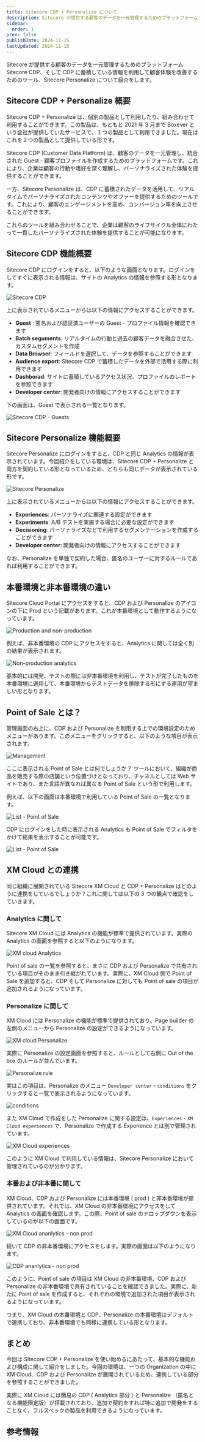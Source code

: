 ```yaml
---
title: Sitecore CDP + Personalize について
description: Sitecore が提供する顧客のデータを一元管理するためのプラットフォーム Sitecore CDP、そして CDP に蓄積している情報を利用して顧客体験を改善するためのツール、Sitecore Personalize について紹介をします。
sidebar:
  order: 1
prev: false
publishDate: 2024-11-15
lastUpdated: 2024-11-15
---
```



Sitecore が提供する顧客のデータを一元管理するためのプラットフォーム Sitecore CDP、そして CDP に蓄積している情報を利用して顧客体験を改善するためのツール、Sitecore Personalize について紹介をします。

## Sitecore CDP + Personalize 概要

Sitecore CDP + Personalize は、個別の製品として利用したり、組み合わせて利用することができます。この製品は、もともと 2021 年 3 月まで Boxever という会社が提供していたサービスで、１つの製品として利用できました。現在はこれを２つの製品として提供している形です。

Sitecore CDP (Customer Data Platform) は、顧客のデータを一元管理し、統合された Guest - 顧客プロファイルを作成するためのプラットフォームです。これにより、企業は顧客の行動や嗜好を深く理解し、パーソナライズされた体験を提供することができます。

一方、Sitecore Personalize は、CDP に蓄積されたデータを活用して、リアルタイムでパーソナライズされたコンテンツやオファーを提供するためのツールです。これにより、顧客のエンゲージメントを高め、コンバージョン率を向上させることができます。

これらのツールを組み合わせることで、企業は顧客のライフサイクル全体にわたって一貫したパーソナライズされた体験を提供することが可能になります。

## Sitecore CDP 機能概要

Sitecore CDP にログインをすると、以下のような画面となります。ログインをしてすぐに表示される情報は、サイトの Analytics の情報を参照する形となります。

![Sitecore CDP](../../../assets/cdp/overview01.png)

上に表示されているメニューからは以下の情報にアクセスすることができます。

- **Guest** : 匿名および認証済ユーザーの Guest - プロファイル情報を確認できます
- **Batch seguments**: リアルタイムの行動と過去の顧客データを融合させた、カスタムセグメントを作成
- **Data Browser**: フィールドを選択して、データを参照することができます
- **Audience export**: Sitecore CDP で蓄積したデータを外部で活用する際に利用できます
- **Dashborad**: サイトに蓄積しているアクセス状況、プロファイルのレポートを参照できます
- **Developer center**: 開発者向けの情報にアクセスすることができます

下の画面は、Guest で表示される一覧となります。

![Sitecore CDP - Guests](../../../assets/cdp/overview02.png)

## Sitecore Personalize 機能概要

Sitecore Personalize にログインをすると、CDP と同じ Analytics の情報が表示されています。今回紹介をしている環境は、Sitecore CDP + Personalize と両方を契約している形となっているため、どちらも同じデータが表示されている形です。

![Sitecore Personalize](../../../assets/personalize/overview03.png)

上に表示されているメニューからは以下の情報にアクセスすることができます。

- **Experiences**: パーソナライズに関連する設定ができます
- **Experiments**: A/B テストを実施する場合に必要な設定ができます
- **Decisioning**: パーソナライズなどで利用するセグメンテーションを作成することができます
- **Developer center**: 開発者向けの情報にアクセスすることができます

なお、Personalize を単独で契約した場合、匿名のユーザーに対するルールであれば利用することができます。

## 本番環境と非本番環境の違い

Sitecore Cloud Portal にアクセスをすると、CDP および Personalize のアイコンの下に Prod という記載があります。これが本番環境として動作するようになっています。

![Production and non-production](../../../assets/cdp/overview04.png)

例えば、非本番環境の CDP にアクセスをすると、Analytics に関しては全く別の結果が表示されます。

![Non-production analytics](../../../assets/cdp/overview05.png)

基本的には開発、テストの際には非本番環境を利用し、テストが完了したものを本番環境に適用して、本番環境からテストデータを排除する形にする運用が望ましい形となります。

## Point of Sale とは？

管理画面の右上に、CDP および Personalize を利用する上での環境設定のためメニューがあります。このメニューをクリックすると、以下のような項目が表示されます。

![Management](../../../assets/cdp/overview06.png)

ここに表示される Point of Sale とは何でしょうか？ ツールにおいて、組織が商品を販売する際の店舗という位置づけとなっており、チャネルとしては Web サイトであり、また言語が異なれば異なる Point of Sale という形で利用します。

例えば、以下の画面は本番環境で利用している Point of Sale の一覧となります。

![List - Point of Sale](../../../assets/cdp/overview07.png)

CDP にログインをした時に表示される Analytics も Point of Sale でフィルタをかけて結果を表示することが可能です。

![List - Point of Sale](../../../assets/cdp/overview08.png)

## XM Cloud との連携

同じ組織に展開されている Sitecore XM Cloud と CDP + Personalize はどのように連携をしているでしょうか？これに関しては以下の 3 つの観点で確認をしていきます。

### Analytics に関して

Sitecore XM Cloud には Analytics の機能が標準で提供されています。実際の Analytics の画面を参照すると以下のようになります。

![XM cloud Analytics](../../../assets/cdp/overview09.png)

Point of sale の一覧を参照すると、まさに CDP および Personalize で共有されている項目がそのまま引き継がれています。実際に、XM Cloud 側で Point of Sale を追加すると、CDP そして Personalize に対しても Point of sale の項目が追加されるようになっています。

### Personalize に関して

XM Cloud には Personalize の機能が標準で提供されており、Page builder の左側のメニューから Personalize の設定ができるようになっています。

![XM cloud Personalize](../../../assets/personalize/overview10.png)

実際に Personalize の設定画面を参照すると、ルールとして右側に Out of the box のルールが並んでいます。

![Personalize rule](../../../assets/personalize/overview11.png)

実はこの項目は、Personalize のメニュー `Developer center` - `conditions` をクリックすると一覧で表示されるようになっています。

![conditions](../../../assets/personalize/overview12.png)

また XM Cloud で作成をした Personalize に関する設定は、`Experiences` - `XM Cloud experiences` で、Personalize で作成する Experience とは別で管理されています。

![XM Cloud experiences](../../../assets/personalize/overview13.png)

このように XM Cloud で利用している情報は、Sitecore Personalize において管理されているのが分かります。

### 本番および非本番に関して

XM Cloud、CDP および Personalize には本番環境 ( prod ) と非本番環境が提供されています。それでは、XM Cloud の非本番環境にアクセスをして Analytics の画面を確認します。この際、Point of sale のドロップダウンを表示しているのが以下の画面です。

![XM Cloud ananlytics - non prod](../../../assets/cdp/overview14.png)

続いて CDP の非本番環境にアクセスをします。実際の画面は以下のようになります。

![CDP ananlytics - non prod](../../../assets/cdp/overview15.png)

このように、Point of sale の項目は XM Cloud の非本番環境、CDP および Personalize の非本番環境で共有されていることを確認できました。実際に、新たに Point of sale を作成すると、それぞれの環境で追加された項目が表示されるようになっています。

つまり、XM Cloud の本番環境と CDP、Personalize の本番環境はデフォルトで連携しており、非本番環境でも同様に連携している形となります。

## まとめ

今回は Sitecore CDP + Personalize を使い始めるにあたって、基本的な機能および構成に関して紹介をしました。今回の環境は、一つの Organization の中に XM Cloud、CDP および Personalize が展開されているため、連携している部分を参照することができました。

実際に XM Cloud には簡易の CDP ( Analytics 部分 ) と Personalize （匿名となる機能限定版）が搭載されており、追加で契約をすれば特に追加で開発をすることなく、フルスペックの製品を利用できるようになっています。

## 参考情報

<LinkCard
  title="Introduction to Sitecore CDP"
  href="https://doc.sitecore.com/cdp/en/users/sitecore-cdp/introduction-to-sitecore-cdp.html"
  target="_blank"
/>
<LinkCard
  title="Manage a point of sale"
  href="https://doc.sitecore.com/cdp/en/users/sitecore-cdp/manage-a-point-of-sale.html"
  target="_blank"
/>
<LinkCard
  title="Introduction to Sitecore Personalize"
  href="https://doc.sitecore.com/personalize/en/users/sitecore-personalize/introduction-to-sitecore-personalize.html"
  target="_blank"
/>
<LinkCard
  title="Manage a point of sale in Sitecore Personalize"
  href="https://doc.sitecore.com/personalize/en/users/sitecore-personalize/manage-a-point-of-sale-in-sitecore-personalize.html"
  target="_blank"
/>


